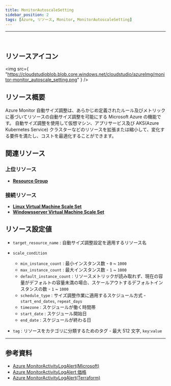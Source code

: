 ```yaml
---
title: MonitorAutoscaleSetting
sidebar_position: 2
tags: [Azure, リソース, Monitor, MonitorAutoscaleSetting]
---
```


<hr />
<br />

## リソースアイコン

<img
    src={
        "https://cloudstudioblob.blob.core.windows.net/cloudstudio/azureImg/monitor-monitor_autoscale_setting.png"
    }
/>

## リソース概要

Azure Monitor 自動サイズ調整は、あらかじめ定義されたルール及びメトリックに基づいてリソースの自動サイズ調整を可能にする Microsoft Azure の機能です。
自動サイズ調整を使用して仮想マシン、アプリサービス及び AKS(Azure Kubernetes Service) クラスターなどのリソースを拡張または縮小して、変化する要件を満たし、コストを最適化することができます。

## 関連リソース

### 上位リソース

-   [**Resource Group**](https://docs.cstudio.app/ja/docs/resource/azure/Base/ResourceGroup)

### 接続リソース

-   [**Linux Virtual Machine Scale Set**](https://docs.cstudio.app/ja/docs/resource/azure/Compute/LinuxVirtualMachineScaleSet)
-   [**Windowsserver Virtual Machine Scale Set**](https://docs.cstudio.app/ja/docs/resource/azure/Compute/WindowsserverVirtualMachineScaleSet)

## リソース設定値

-   `target_resource_name` : 自動サイズ調整設定を適用するリソース名

-   `scale_condition`

    -   `min_instance_count` : 最小インスタンス数 - `0` ~ `1000`
    -   `max_instance_count` : 最大インスタンス数 - `1` ~ `1000`
    -   `default_instance_count` : リソースメトリックが読み取れず、現在の容量がデフォルトの容量未満の場合、スケールアウトするデフォルトインスタンスの数 - `1` ~ `1000`
    -   `schedule_type` : サイズ調整作業に適用するスケジュール方式 - `start_end_dates`, `repeat_days`
    -   `timezone` : スケジュールが働く時間帯
    -   `start_date` : スケジュール開始日
    -   `end_date` : スケジュールが終わる日

-   `tag` : リソースをカテゴリに分類するためのタグ - 最大 512 文字, `key`:`value`

---

## 参考資料

-   [Azure MonitorActivityLogAlert(Microsoft)](https://learn.microsoft.com/en-us/azure/azure-monitor/overview)
-   [Azure MonitorActivityLogAlert 価格](https://azure.microsoft.com/ko-kr/pricing/details/monitor/)
-   [Azure MonitorActivityLogAlert(Terraform)](https://registry.terraform.io/providers/hashicorp/azurerm/latest/docs/resources/monitor_autoscale_setting)
